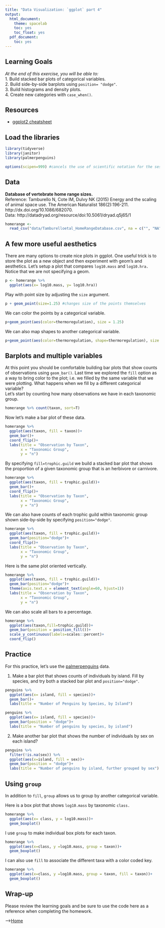 ```yaml
---
title: "Data Visualization: `ggplot` part 4"
output:
  html_document:
    theme: spacelab
    toc: yes
    toc_float: yes
  pdf_document:
    toc: yes
---
```


## Learning Goals
*At the end of this exercise, you will be able to:*    
1. Build stacked bar plots of categorical variables.  
2. Build side-by-side barplots using `position= "dodge"`.  
3. Build histograms and density plots.  
4. Create new categories with `case_when()`.  

## Resources
- [ggplot2 cheatsheet](https://www.rstudio.com/wp-content/uploads/2015/03/ggplot2-cheatsheet.pdf)

## Load the libraries
```r
library(tidyverse)
library(janitor)
library(palmerpenguins)
```

```r
options(scipen=999) #cancels the use of scientific notation for the session
```

## Data
**Database of vertebrate home range sizes.**  
Reference: Tamburello N, Cote IM, Dulvy NK (2015) Energy and the scaling of animal space use. The American Naturalist 186(2):196-211. http://dx.doi.org/10.1086/682070.  
Data: http://datadryad.org/resource/doi:10.5061/dryad.q5j65/1  
```r
homerange <- 
  read_csv("data/Tamburelloetal_HomeRangeDatabase.csv", na = c("", "NA", "\\"))
```

## A few more useful aesthetics
There are many options to create nice plots in ggplot. One useful trick is to store the plot as a new object and then experiment with geom's and aesthetics. Let's setup a plot that compares `log10.mass` and `log10.hra.` Notice that we are not specifying a geom.
```r
p <- homerange %>% 
  ggplot(aes(x= log10.mass, y= log10.hra))
```

Play with point size by adjusting the `size` argument.
```r
p + geom_point(size=1.25) #changes size of the points themselves
```

We can color the points by a categorical variable.
```r
p+geom_point(aes(color=thermoregulation), size = 1.25)
```

We can also map shapes to another categorical variable.
```r
p+geom_point(aes(color=thermoregulation, shape=thermoregulation), size = 1.75)
```

## Barplots and multiple variables
At this point you should be comfortable building bar plots that show counts of observations using `geom_bar()`. Last time we explored the `fill` option as a way to bring color to the plot; i.e. we filled by the same variable that we were plotting. What happens when we fill by a different categorical variable?  
Let's start by counting how many observations we have in each taxonomic group.
```r
homerange %>% count(taxon, sort=T)
```

Now let's make a bar plot of these data.
```r
homerange %>% 
  ggplot(aes(taxon, fill = taxon))+
  geom_bar()+
  coord_flip()+
  labs(title = "Observation by Taxon",
       x = "Taxonomic Group",
       y = "n")
```

By specifying `fill=trophic.guild` we build a stacked bar plot that shows the proportion of a given taxonomic group that is an herbivore or carnivore.
```r
homerange %>% 
  ggplot(aes(taxon, fill = trophic.guild))+
  geom_bar()+
  coord_flip()+
  labs(title = "Observation by Taxon",
       x = "Taxonomic Group",
       y = "n")
```

We can also have counts of each trophic guild within taxonomic group shown side-by-side by specifying `position="dodge"`.
```r
homerange %>% 
  ggplot(aes(taxon, fill = trophic.guild))+
  geom_bar(position="dodge")+
  coord_flip()+
  labs(title = "Observation by Taxon",
       x = "Taxonomic Group",
       y = "n")
```

Here is the same plot oriented vertically.
```r
homerange %>% 
  ggplot(aes(taxon, fill = trophic.guild))+
  geom_bar(position="dodge")+
  theme(axis.text.x = element_text(angle=60, hjust=1))
  labs(title = "Observation by Taxon",
       x = "Taxonomic Group",
       y = "n")
```

We can also scale all bars to a percentage.
```r
homerange %>% 
  ggplot(aes(taxon,fill=trophic.guild))+
  geom_bar(position = position_fill())+
  scale_y_continuous(labels=scales::percent)+
  coord_flip()
```

## Practice
For this practice, let's use the [palmerpenguins](https://allisonhorst.github.io/palmerpenguins/articles/intro.html) data.  

1. Make a bar plot that shows counts of individuals by island. Fill by species, and try both a stacked bar plot and `position="dodge"`.
```r
penguins %>% 
  ggplot(aes(x= island, fill = species))+
  geom_bar()+
  labs(title = "Number of Penguins by Species, by Island")
```

```r
penguins %>% 
  ggplot(aes(x= island, fill = species))+
  geom_bar(position = "dodge")+
  labs(title = "Number of penguins by species, by island")
```

2. Make another bar plot that shows the number of individuals by sex on each island?
```r
penguins %>% 
  filter(!is.na(sex)) %>% 
  ggplot(aes(x=island, fill = sex))+
  geom_bar(position = "dodge")+
  labs(title = "Number of penguins by island, further grouped by sex")
```

## Using `group`
In addition to `fill`, `group` allows us to group by another categorical variable.

Here is a box plot that shows `log10.mass` by taxonomic `class.`
```r
homerange %>% 
  ggplot(aes(x= class, y = log10.mass))+
  geom_boxplot()
```

I use `group` to make individual box plots for each taxon.
```r
homerange %>% 
  ggplot(aes(x=class, y =log10.mass, group = taxon))+
  geom_boxplot()
```

I can also use `fill` to associate the different taxa with a color coded key.
```r
homerange %>% 
  ggplot(aes(x=class, y =log10.mass, group = taxon, fill = taxon))+
  geom_boxplot()
```

## Wrap-up  
Please review the learning goals and be sure to use the code here as a reference when completing the homework.    

-->[Home](https://jmledford3115.github.io/datascibiol/)